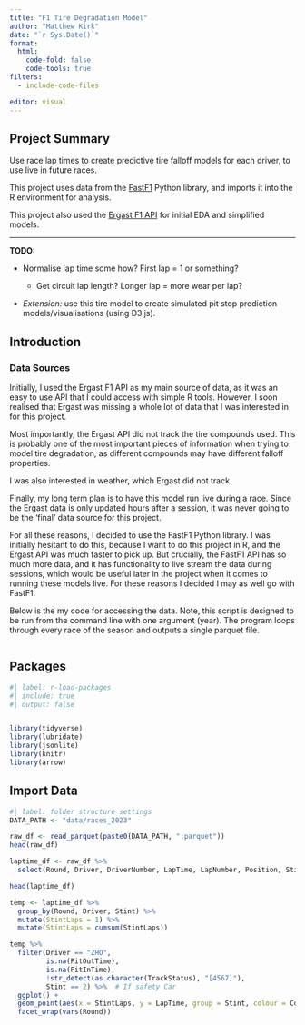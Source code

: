 ```yaml
---
title: "F1 Tire Degradation Model"
author: "Matthew Kirk"
date: "`r Sys.Date()`"
format:
  html:
    code-fold: false
    code-tools: true
filters: 
  - include-code-files

editor: visual
---
```


## Project Summary

Use race lap times to create predictive tire falloff models for each driver, to use live in future races.

This project uses data from the [FastF1](https://docs.fastf1.dev/examples/index.html) Python library, and imports it into the R environment for analysis.

This project also used the [Ergast F1 API](http://ergast.com/mrd/) for initial EDA and simplified models.

------------------------------------------------------------------------

**TODO:**

-   Normalise lap time some how? First lap = 1 or something?

    -   Get circuit lap length? Longer lap = more wear per lap?

-   *Extension:* use this tire model to create simulated pit stop prediction models/visualisations (using D3.js).

## Introduction

### Data Sources

Initially, I used the Ergast F1 API as my main source of data, as it was an easy to use API that I could access with simple R tools. However, I soon realised that Ergast was missing a whole lot of data that I was interested in for this project.

Most importantly, the Ergast API did not track the tire compounds used. This is probably one of the most important pieces of information when trying to model tire degradation, as different compounds may have different falloff properties.

I was also interested in weather, which Ergast did not track.

Finally, my long term plan is to have this model run live during a race. Since the Ergast data is only updated hours after a session, it was never going to be the 'final' data source for this project.

For all these reasons, I decided to use the FastF1 Python library. I was initially hesitant to do this, because I want to do this project in R, and the Ergast API was much faster to pick up. But crucially, the FastF1 API has so much more data, and it has functionality to live stream the data during sessions, which would be useful later in the project when it comes to running these models live. For these reasons I decided I may as well go with FastF1.

Below is the my code for accessing the data. Note, this script is designed to be run from the command line with one argument (year). The program loops through every race of the season and outputs a single parquet file.

``` .python
```

## Packages

```r
#| label: r-load-packages
#| include: true
#| output: false


library(tidyverse)
library(lubridate)
library(jsonlite)
library(knitr)
library(arrow)
```

## Import Data

```r
#| label: folder structure settings
DATA_PATH <- "data/races_2023"
```

```r
raw_df <- read_parquet(paste0(DATA_PATH, ".parquet"))
head(raw_df)
```

```r
laptime_df <- raw_df %>%
  select(Round, Driver, DriverNumber, LapTime, LapNumber, Position, Stint, PitOutTime, PitInTime, Compound, TyreLife, FreshTyre, Team, TrackStatus, Time, AirTemp, TrackTemp, Humidity, Pressure, Rainfall)

head(laptime_df)
```

```r
temp <- laptime_df %>%
  group_by(Round, Driver, Stint) %>%
  mutate(StintLaps = 1) %>%
  mutate(StintLaps = cumsum(StintLaps))

```

```r
temp %>%
  filter(Driver == "ZHO",
         is.na(PitOutTime),
         is.na(PitInTime),
         !str_detect(as.character(TrackStatus), "[4567]"),
         Stint == 2) %>%  # If safety Car
  ggplot() + 
  geom_point(aes(x = StintLaps, y = LapTime, group = Stint, colour = Compound)) +
  facet_wrap(vars(Round))

```
